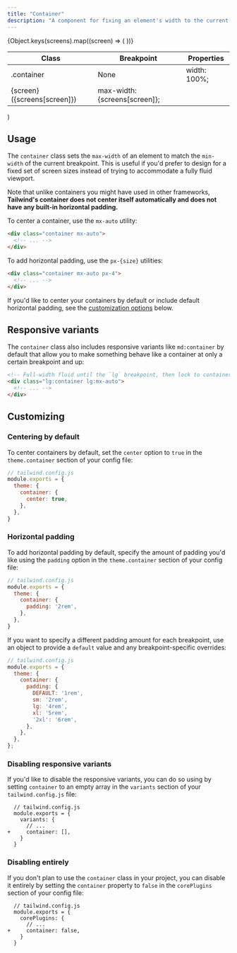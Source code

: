 ```yaml
---
title: "Container"
description: "A component for fixing an element's width to the current breakpoint."
---
```



  <table className="w-full text-left border-collapse">
    <colgroup>
      <col className="w-1/4" />
      <col className="w-1/4" />
      <col className="w-1/2" />
    </colgroup>
    <thead>
      <tr>
        <th className="z-20 sticky top-0 text-sm font-semibold text-gray-600 bg-white p-0">
          <div className="pb-2 border-b border-gray-200">Class</div>
        </th>
        <th className="z-20 sticky top-0 text-sm font-semibold text-gray-600 bg-white p-0">
          <div className="pb-2 border-b border-gray-200">Breakpoint</div>
        </th>
        <th className="z-20 sticky top-0 text-sm font-semibold text-gray-600 bg-white p-0">
          <div className="pb-2 border-b border-gray-200">Properties</div>
        </th>
      </tr>
    </thead>
    <tbody className="align-baseline">
      <tr>
        <td rowSpan={6} className="py-2 font-mono text-xs text-violet-600 whitespace-nowrap">
          .container
        </td>
        <td className="py-2 text-xs italic">
          None
        </td>
        <td className="py-2 font-mono text-xs text-light-blue-600 whitespace-pre">
          width: 100%;
        </td>
      </tr>
      {Object.keys(screens).map((screen) => (
        <tr key={screen}>
          <td className="py-2 border-t border-gray-200 font-mono text-xs">
            {screen} <span className="font-sans italic">({screens[screen]})</span>
          </td>
          <td className="py-2 font-mono text-xs text-light-blue-600 whitespace-pre border-t border-gray-200">
            max-width: {screens[screen]};
          </td>
        </tr>
      ))}
    </tbody>
  </table>
)

## Usage

The `container` class sets the `max-width` of an element to match the `min-width` of the current breakpoint. This is useful if you'd prefer to design for a fixed set of screen sizes instead of trying to accommodate a fully fluid viewport.

Note that unlike containers you might have used in other frameworks, **Tailwind's container does not center itself automatically and does not have any built-in horizontal padding.**

To center a container, use the `mx-auto` utility:

```html
<div class="container mx-auto">
  <!-- ... -->
</div>
```

To add horizontal padding, use the `px-{size}` utilities:

```html
<div class="container mx-auto px-4">
  <!-- ... -->
</div>
```

If you'd like to center your containers by default or include default horizontal padding, see the [customization options](#customizing) below.

## Responsive variants

The `container` class also includes responsive variants like `md:container` by default that allow you to make something behave like a container at only a certain breakpoint and up:

```html
<!-- Full-width fluid until the `lg` breakpoint, then lock to container -->
<div class="lg:container lg:mx-auto">
  <!-- ... -->
</div>
```

## Customizing

### Centering by default

To center containers by default, set the `center` option to `true` in the `theme.container` section of your config file:

```js
// tailwind.config.js
module.exports = {
  theme: {
    container: {
      center: true,
    },
  },
}
```

### Horizontal padding

To add horizontal padding by default, specify the amount of padding you'd like using the `padding` option in the `theme.container` section of your config file:

```js
// tailwind.config.js
module.exports = {
  theme: {
    container: {
      padding: '2rem',
    },
  },
}
```

If you want to specify a different padding amount for each breakpoint, use an object to provide a `default` value and any breakpoint-specific overrides:

```js
// tailwind.config.js
module.exports = {
  theme: {
    container: {
      padding: {
        DEFAULT: '1rem',
        sm: '2rem',
        lg: '4rem',
        xl: '5rem',
        '2xl': '6rem',
      },
    },
  },
};
```

### Disabling responsive variants

If you'd like to disable the responsive variants, you can do so using by setting `container` to an empty array in the `variants` section of your `tailwind.config.js` file:

```diff-js
  // tailwind.config.js
  module.exports = {
    variants: {
      // ...
+     container: [],
    }
  }
```

### Disabling entirely

If you don't plan to use the `container` class in your project, you can disable it entirely by setting the `container` property to `false` in the `corePlugins` section of your config file:

```diff-js
  // tailwind.config.js
  module.exports = {
    corePlugins: {
      // ...
+     container: false,
    }
  }
```
